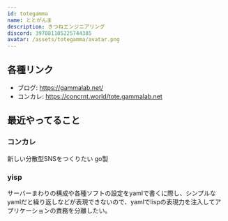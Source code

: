 ```yaml
---
id: totegamma
name: ととがんま
description: きつねエンジニアリング
discord: 397081105225744385
avatar: /assets/totegamma/avatar.png
---
```


## 各種リンク

- ブログ: https://gammalab.net/
- コンカレ: https://concrnt.world/tote.gammalab.net

## 最近やってること

### コンカレ

新しい分散型SNSをつくりたい go製

### yisp

サーバーまわりの構成や各種ソフトの設定をyamlで書くに際し、シンプルなyamlだと繰り返しなどが表現できないので、yamlでlispの表現力を注入してアプリケーションの責務を分離したい。



